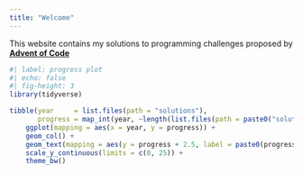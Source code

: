 ```yaml
---
title: "Welcome"
---
```


This website contains my solutions to programming challenges proposed by
[**Advent of Code**](https://adventofcode.com)

```r
#| label: progress plot
#| echo: false
#| fig-height: 3
library(tidyverse)

tibble(year     = list.files(path = "solutions"),
       progress = map_int(year, ~length(list.files(path = paste0("solutions/", .))))) |> 
    ggplot(mapping = aes(x = year, y = progress)) + 
    geom_col() +
    geom_text(mapping = aes(y = progress + 2.5, label = paste0(progress, "/25")), vjust = 1.5, colour = "black") +
    scale_y_continuous(limits = c(0, 25)) +
    theme_bw()
```
